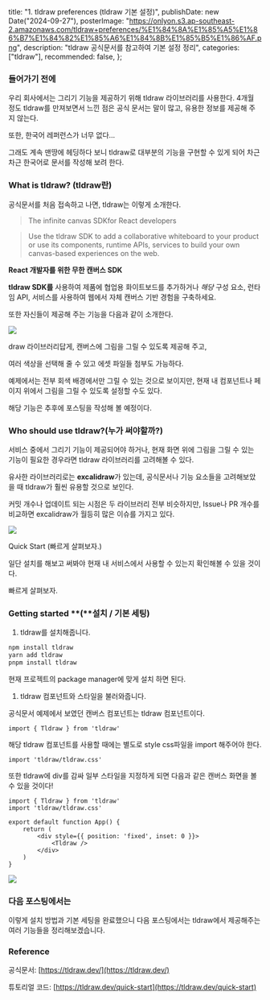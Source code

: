 
  title: "1. tldraw preferences (tldraw 기본 설정)",
  publishDate: new Date("2024-09-27"),
  posterImage:
    "https://onlyon.s3.ap-southeast-2.amazonaws.com/tldraw+preferences/%E1%84%8A%E1%85%A5%E1%86%B7%E1%84%82%E1%85%A6%E1%84%8B%E1%85%B5%E1%86%AF.png",
  description: "tldraw 공식문서를 참고하여 기본 설정 정리",
  categories: ["tldraw"],
  recommended: false,
};


<PostHeader post={post} />


### 들어가기 전에

우리 회사에서는 그리기 기능을 제공하기 위해 tldraw 라이브러리를 사용한다.
4개월 정도 tldraw를 만져보면서 느낀 점은 공식 문서는 말이 많고, 유용한 정보를 제공해 주지 않는다.

또한, 한국어 레퍼런스가 너무 없다…

그래도 계속 맨땅에 헤딩하다 보니 tldraw로 대부분의 기능을 구현할 수 있게 되어 차근차근 한국어로 문서를 작성해 보려 한다.

### What is tldraw? (tldraw란)

공식문서를 처음 접속하고 나면, tldraw는 이렇게 소개한다.

> The infinite canvas SDKfor React developers

> Use the tldraw SDK to add a collaborative whiteboard to your product or use its components, runtime APIs, services to build your own canvas-based experiences on the web.

**React 개발자를 위한 무한 캔버스 SDK**

**tldraw SDK를** 사용하여 제품에 협업용 화이트보드를 추가하거나 _해당_ 구성 요소, 런타임 API, 서비스를 사용하여 웹에서 자체 캔버스 기반 경험을 구축하세요.

또한 자신들이 제공해 주는 기능을 다음과 같이 소개한다.

![](https://onlyon.s3.ap-southeast-2.amazonaws.com/tldraw+preferences/1.png)

draw 라이브러리답게, 캔버스에 그림을 그릴 수 있도록 제공해 주고,

여러 색상을 선택해 줄 수 있고 에셋 파일들 첨부도 가능하다.

예제에서는 전부 회색 배경에서만 그릴 수 있는 것으로 보이지만,
현재 내 컴포넌트나 페이지 위에서 그림을 그릴 수 있도록 설정할 수도 있다.

해당 기능은 추후에 포스팅을 작성해 볼 예정이다.

### Who should use tldraw?(누가 써야할까?)

서비스 중에서 그리기 기능이 제공되어야 하거나,
현재 화면 위에 그림을 그릴 수 있는 기능이 필요한 경우라면 tldraw 라이브러리를 고려해볼 수 있다.

유사한 라이브러리로는 **excalidraw**가 있는데, 공식문서나 기능 요소들을 고려해보았을 때 tldraw가 훨씬 유용할 것으로 보인다.

커밋 개수나 업데이트 되는 시점은 두 라이브러리 전부 비슷하지만, Issue나 PR 개수를 비교하면 excalidraw가 월등히 많은 이슈를 가지고 있다.

![](https://onlyon.s3.ap-southeast-2.amazonaws.com/tldraw+preferences/2.png)

Quick Start (빠르게 살펴보자.)

일단 설치를 해보고 써봐야 현재 내 서비스에서 사용할 수 있는지 확인해볼 수 있을 것이다.

빠르게 살펴보자.

### Getting started **(**설치 / 기본 세팅)

1.  tldraw를 설치해줍니다.

```bash
npm install tldraw
yarn add tldraw
pnpm install tldraw
```

현재 프로젝트의 package manager에 맞게 설치 하면 된다.

1.  tldraw 컴포넌트와 스타일을 불러와줍니다.

공식문서 예제에서 보였던 캔버스 컴포넌트는 tldraw 컴포넌트이다.

```tsx
import { Tldraw } from 'tldraw'
```

해당 tldraw 컴포넌트를 사용할 때에는 별도로 style css파일을 import 해주어야 한다.

```tsx
import 'tldraw/tldraw.css'
```

또한 tldraw에 div를 감싸 일부 스타일을 지정하게 되면 다음과 같은 캔버스 화면을 볼 수 있을 것이다!

```tsx
import { Tldraw } from 'tldraw'
import 'tldraw/tldraw.css'

export default function App() {
    return (
        <div style={{ position: 'fixed', inset: 0 }}>
            <Tldraw />
        </div>
    )
}
```

![](https://onlyon.s3.ap-southeast-2.amazonaws.com/tldraw+preferences/3.png)

### 다음 포스팅에서는

이렇게 설치 방법과 기본 세팅을 완료했으니 다음 포스팅에서는 tldraw에서 제공해주는 여러 기능들을 정리해보겠습니다.

### Reference

공식문서: [https://tldraw.dev/](https://tldraw.dev/)

튜토리얼 코드: [https://tldraw.dev/quick-start](https://tldraw.dev/quick-start)

<RelationPostList post={post} />
